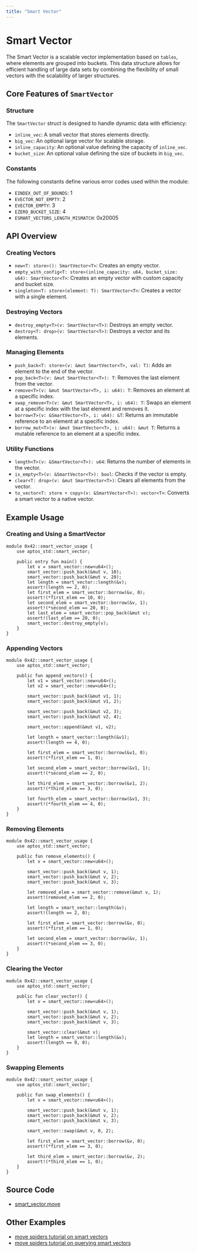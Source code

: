 ```yaml
---
title: "Smart Vector"
---
```


# Smart Vector

The Smart Vector is a scalable vector implementation based on `tables`, where elements are grouped into buckets. This data structure allows for efficient handling of large data sets by combining the flexibility of small vectors with the scalability of larger structures.

## Core Features of `SmartVector`

### Structure

The `SmartVector` struct is designed to handle dynamic data with efficiency:

- `inline_vec`: A small vector that stores elements directly.
- `big_vec`: An optional large vector for scalable storage.
- `inline_capacity`: An optional value defining the capacity of `inline_vec`.
- `bucket_size`: An optional value defining the size of buckets in `big_vec`.

### Constants

The following constants define various error codes used within the module:

- `EINDEX_OUT_OF_BOUNDS`: 1
- `EVECTOR_NOT_EMPTY`: 2
- `EVECTOR_EMPTY`: 3
- `EZERO_BUCKET_SIZE`: 4
- `ESMART_VECTORS_LENGTH_MISMATCH`: 0x20005

## API Overview

### Creating Vectors

- `new<T: store>(): SmartVector<T>`: Creates an empty vector.
- `empty_with_config<T: store>(inline_capacity: u64, bucket_size: u64): SmartVector<T>`: Creates an empty vector with custom capacity and bucket size.
- `singleton<T: store>(element: T): SmartVector<T>`: Creates a vector with a single element.

### Destroying Vectors

- `destroy_empty<T>(v: SmartVector<T>)`: Destroys an empty vector.
- `destroy<T: drop>(v: SmartVector<T>)`: Destroys a vector and its elements.

### Managing Elements

- `push_back<T: store>(v: &mut SmartVector<T>, val: T)`: Adds an element to the end of the vector.
- `pop_back<T>(v: &mut SmartVector<T>): T`: Removes the last element from the vector.
- `remove<T>(v: &mut SmartVector<T>, i: u64): T`: Removes an element at a specific index.
- `swap_remove<T>(v: &mut SmartVector<T>, i: u64): T`: Swaps an element at a specific index with the last element and removes it.
- `borrow<T>(v: &SmartVector<T>, i: u64): &T`: Returns an immutable reference to an element at a specific index.
- `borrow_mut<T>(v: &mut SmartVector<T>, i: u64): &mut T`: Returns a mutable reference to an element at a specific index.

### Utility Functions

- `length<T>(v: &SmartVector<T>): u64`: Returns the number of elements in the vector.
- `is_empty<T>(v: &SmartVector<T>): bool`: Checks if the vector is empty.
- `clear<T: drop>(v: &mut SmartVector<T>)`: Clears all elements from the vector.
- `to_vector<T: store + copy>(v: &SmartVector<T>): vector<T>`: Converts a smart vector to a native vector.

## Example Usage

### Creating and Using a SmartVector

```move filename="smart_vector.move"
module 0x42::smart_vector_usage {
    use aptos_std::smart_vector;

    public entry fun main() {
        let v = smart_vector::new<u64>();
        smart_vector::push_back(&mut v, 10);
        smart_vector::push_back(&mut v, 20);
        let length = smart_vector::length(&v);
        assert!(length == 2, 0);
        let first_elem = smart_vector::borrow(&v, 0);
        assert!(*first_elem == 10, 0);
        let second_elem = smart_vector::borrow(&v, 1);
        assert!(*second_elem == 20, 0);
        let last_elem = smart_vector::pop_back(&mut v);
        assert!(last_elem == 20, 0);
        smart_vector::destroy_empty(v);
    }
}
```

### Appending Vectors

```move filename="smart_vector.move"
module 0x42::smart_vector_usage {
    use aptos_std::smart_vector;

    public fun append_vectors() {
        let v1 = smart_vector::new<u64>();
        let v2 = smart_vector::new<u64>();

        smart_vector::push_back(&mut v1, 1);
        smart_vector::push_back(&mut v1, 2);

        smart_vector::push_back(&mut v2, 3);
        smart_vector::push_back(&mut v2, 4);

        smart_vector::append(&mut v1, v2);

        let length = smart_vector::length(&v1);
        assert!(length == 4, 0);

        let first_elem = smart_vector::borrow(&v1, 0);
        assert!(*first_elem == 1, 0);

        let second_elem = smart_vector::borrow(&v1, 1);
        assert!(*second_elem == 2, 0);

        let third_elem = smart_vector::borrow(&v1, 2);
        assert!(*third_elem == 3, 0);

        let fourth_elem = smart_vector::borrow(&v1, 3);
        assert!(*fourth_elem == 4, 0);
    }
}
```

### Removing Elements

```move filename="smart_vector.move"
module 0x42::smart_vector_usage {
    use aptos_std::smart_vector;

    public fun remove_elements() {
        let v = smart_vector::new<u64>();

        smart_vector::push_back(&mut v, 1);
        smart_vector::push_back(&mut v, 2);
        smart_vector::push_back(&mut v, 3);

        let removed_elem = smart_vector::remove(&mut v, 1);
        assert!(removed_elem == 2, 0);

        let length = smart_vector::length(&v);
        assert!(length == 2, 0);

        let first_elem = smart_vector::borrow(&v, 0);
        assert!(*first_elem == 1, 0);

        let second_elem = smart_vector::borrow(&v, 1);
        assert!(*second_elem == 3, 0);
    }
}
```


### Clearing the Vector

```move filename="smart_vector.move"
module 0x42::smart_vector_usage {
    use aptos_std::smart_vector;

    public fun clear_vector() {
        let v = smart_vector::new<u64>();

        smart_vector::push_back(&mut v, 1);
        smart_vector::push_back(&mut v, 2);
        smart_vector::push_back(&mut v, 3);

        smart_vector::clear(&mut v);
        let length = smart_vector::length(&v);
        assert!(length == 0, 0);
    }
}
```

### Swapping Elements

```move filename="smart_vector.move"
module 0x42::smart_vector_usage {
    use aptos_std::smart_vector;

    public fun swap_elements() {
        let v = smart_vector::new<u64>();

        smart_vector::push_back(&mut v, 1);
        smart_vector::push_back(&mut v, 2);
        smart_vector::push_back(&mut v, 3);

        smart_vector::swap(&mut v, 0, 2);

        let first_elem = smart_vector::borrow(&v, 0);
        assert!(*first_elem == 3, 0);

        let third_elem = smart_vector::borrow(&v, 2);
        assert!(*third_elem == 1, 0);
    }
}
```

## Source Code

- [smart_vector.move](https://github.com/aptos-labs/aptos-core/blob/main/aptos-move/framework/aptos-stdlib/sources/data_structures/smart_vector.move)

## Other Examples

- [move spiders tutorial on smart vectors](https://movespiders.com/courses/modules/datastructures/lessonId/6)
- [move spiders tutorial on querying smart vectors](https://movespiders.com/courses/modules/datastructures/lessonId/9)
